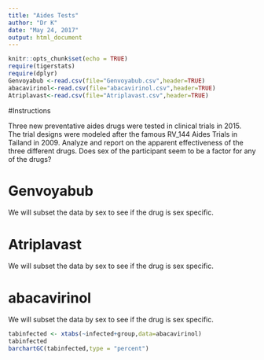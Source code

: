 ```yaml
---
title: "Aides Tests"
author: "Dr K"
date: "May 24, 2017"
output: html_document
---
```


```r
knitr::opts_chunk$set(echo = TRUE)
require(tigerstats)
require(dplyr)
Genvoyabub <-read.csv(file="Genvoyabub.csv",header=TRUE)
abacavirinol<-read.csv(file="abacavirinol.csv",header=TRUE)
Atriplavast<-read.csv(file="Atriplavast.csv",header=TRUE)
```

#Instructions

Three new preventative aides drugs were tested in clinical trials in 2015. The trial designs were modeled after the famous RV_144 Aides Trials in Tailand in 2009.  Analyze and report on the apparent effectiveness of the three different drugs. Does sex of the participant seem to be a factor for any of the drugs?


# Genvoyabub

We will subset the data by sex to see if the drug is sex specific.


# Atriplavast

We will subset the data by sex to see if the drug is sex specific.



# abacavirinol

We will subset the data by sex to see if the drug is sex specific.
```r
tabinfected <- xtabs(~infected+group,data=abacavirinol)
tabinfected
barchartGC(tabinfected,type = "percent")
```





